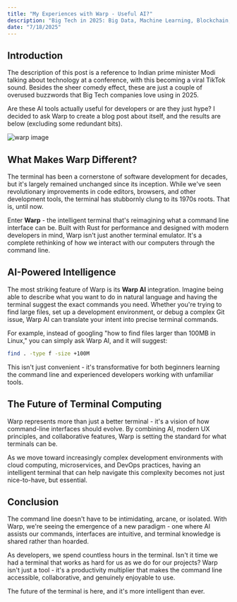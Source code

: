 ```yaml
---
title: "My Experiences with Warp - Useful AI?"
description: "Big Tech in 2025: Big Data, Machine Learning, Blockchain, Artificial Intelligence, Digital Manufacturing, Big Data Analysis."
date: "7/18/2025"
---
```


## Introduction

The description of this post is a reference to Indian prime minister Modi talking about technology at a conference, with this becoming a viral TikTok sound. Besides the sheer comedy effect, these are just a couple of overused buzzwords that Big Tech companies love using in 2025.

Are these AI tools actually useful for developers or are they just hype? I decided to ask Warp to create a blog post about itself, and the results are below (excluding some redundant bits).

![warp image](/warp.png)


## What Makes Warp Different?

The terminal has been a cornerstone of software development for decades, but it's largely remained unchanged since its inception. While we've seen revolutionary improvements in code editors, browsers, and other development tools, the terminal has stubbornly clung to its 1970s roots. That is, until now.

Enter **Warp** - the intelligent terminal that's reimagining what a command line interface can be. Built with Rust for performance and designed with modern developers in mind, Warp isn't just another terminal emulator. It's a complete rethinking of how we interact with our computers through the command line.


## AI-Powered Intelligence

The most striking feature of Warp is its **Warp AI** integration. Imagine being able to describe what you want to do in natural language and having the terminal suggest the exact commands you need. Whether you're trying to find large files, set up a development environment, or debug a complex Git issue, Warp AI can translate your intent into precise terminal commands.

For example, instead of googling "how to find files larger than 100MB in Linux," you can simply ask Warp AI, and it will suggest:
```bash
find . -type f -size +100M
```

This isn't just convenient - it's transformative for both beginners learning the command line and experienced developers working with unfamiliar tools.


## The Future of Terminal Computing

Warp represents more than just a better terminal - it's a vision of how command-line interfaces should evolve. By combining AI, modern UX principles, and collaborative features, Warp is setting the standard for what terminals can be.

As we move toward increasingly complex development environments with cloud computing, microservices, and DevOps practices, having an intelligent terminal that can help navigate this complexity becomes not just nice-to-have, but essential.

## Conclusion

The command line doesn't have to be intimidating, arcane, or isolated. With Warp, we're seeing the emergence of a new paradigm - one where AI assists our commands, interfaces are intuitive, and terminal knowledge is shared rather than hoarded.

As developers, we spend countless hours in the terminal. Isn't it time we had a terminal that works as hard for us as we do for our projects? Warp isn't just a tool - it's a productivity multiplier that makes the command line accessible, collaborative, and genuinely enjoyable to use.

The future of the terminal is here, and it's more intelligent than ever.